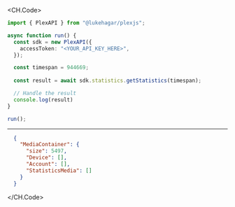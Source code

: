 
<CH.Code>
```typescript GetStatistics.ts
import { PlexAPI } from "@lukehagar/plexjs";

async function run() {
  const sdk = new PlexAPI({
    accessToken: "<YOUR_API_KEY_HERE>",
  });

  const timespan = 944669;
  
  const result = await sdk.statistics.getStatistics(timespan);

  // Handle the result
  console.log(result)
}

run();
```
---

```json Example Response
  {
    "MediaContainer": {
      "size": 5497,
      "Device": [],
      "Account": [],
      "StatisticsMedia": []
    }
  }
```
</CH.Code>

